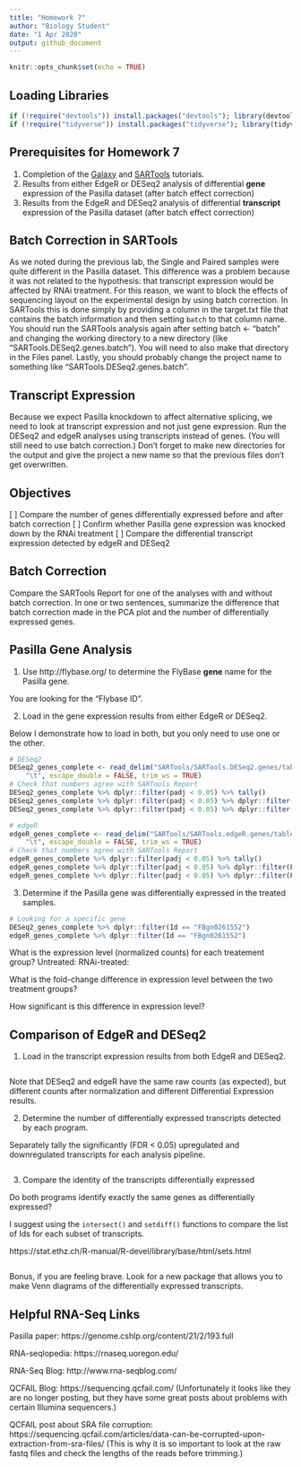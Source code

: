 ```yaml
---
title: "Homework 7"
author: "Biology Student"
date: "1 Apr 2020"
output: github_document
---
```


```r
knitr::opts_chunk$set(echo = TRUE)
```

## Loading Libraries

```r
if (!require("devtools")) install.packages("devtools"); library(devtools)
if (!require("tidyverse")) install.packages("tidyverse"); library(tidyverse) # Load tidyverse last
```

## Prerequisites for Homework 7

1. Completion of the [Galaxy](1-Galaxy.md) and [SARTools](2-SARTools.md) tutorials.
2. Results from either EdgeR or DESeq2 analysis of differential **gene** expression of the Pasilla dataset (after batch effect correction)
3. Results from the EdgeR and DESeq2 analysis of differential **transcript** expression of the Pasilla dataset (after batch effect correction)

## Batch Correction in SARTools

As we noted during the previous lab, the Single and Paired samples were quite different in the Pasilla dataset.
This difference was a problem because it was not related to the hypothesis: that transcript expression would be affected by RNAi treatment.
For this reason, we want to block the effects of sequencing layout on the experimental design by using batch correction.
In SARTools this is done simply by providing a column in the target.txt file that contains the batch information and then setting `batch` to that column name.
You should run the SARTools analysis again after setting
batch <- "batch"
and changing the working directory to a new directory (like "SARTools.DESeq2.genes.batch"). 
You will need to also make that directory in the Files panel.
Lastly, you should probably change the project name to something like "SARTools.DESeq2.genes.batch".

## Transcript Expression

Because we expect Pasilla knockdown to affect alternative splicing, we need to look at transcript expression and not just gene expression.
Run the DESeq2 and edgeR analyses using transcripts instead of genes. (You will still need to use batch correction.)
Don't forget to make new directories for the output and give the project a new name so that the previous files don't get overwritten.

## Objectives

[ ] Compare the number of genes differentially expressed before and after batch correction
[ ] Confirm whether Pasilla gene expression was knocked down by the RNAi treatment
[ ] Compare the differential transcript expression detected by edgeR and DESeq2

## Batch Correction

Compare the SARTools Report for one of the analyses with and without batch correction.
In one or two sentences, summarize the difference that batch correction made in the PCA plot and the number of differentially expressed genes.

## Pasilla Gene Analysis

1. Use http://flybase.org/ to determine the FlyBase **gene** name for the Pasilla gene.

You are looking for the "Flybase ID".

2. Load in the gene expression results from either EdgeR or DESeq2.

Below I demonstrate how to load in both, but you only need to use one or the other.

```r
# DESeq2
DESeq2_genes_complete <- read_delim("SARTools/SARTools.DESeq2.genes/tables/RNAivsUntreated.complete.txt", 
    "\t", escape_double = FALSE, trim_ws = TRUE)
# Check that numbers agree with SARTools Report
DESeq2_genes_complete %>% dplyr::filter(padj < 0.05) %>% tally()
DESeq2_genes_complete %>% dplyr::filter(padj < 0.05) %>% dplyr::filter(FoldChange > 1) %>% tally()
DESeq2_genes_complete %>% dplyr::filter(padj < 0.05) %>% dplyr::filter(FoldChange < 1) %>% tally()

# edgeR
edgeR_genes_complete <- read_delim("SARTools/SARTools.edgeR.genes/tables/RNAivsUntreated.complete.txt", 
    "\t", escape_double = FALSE, trim_ws = TRUE)
# Check that numbers agree with SARTools Report
edgeR_genes_complete %>% dplyr::filter(padj < 0.05) %>% tally()
edgeR_genes_complete %>% dplyr::filter(padj < 0.05) %>% dplyr::filter(FC > 1) %>% tally()
edgeR_genes_complete %>% dplyr::filter(padj < 0.05) %>% dplyr::filter(FC < 1) %>% tally()
```

3. Determine if the Pasilla gene was differentially expressed in the treated samples.

```r
# Looking for a specific gene
DESeq2_genes_complete %>% dplyr::filter(Id == "FBgn0261552")
edgeR_genes_complete %>% dplyr::filter(Id == "FBgn0261552")
```

What is the expression level (normalized counts) for each treatement group?
Untreated:
RNAi-treated:

What is the fold-change difference in expression level between the two treatment groups?


How significant is this difference in expression level?


## Comparison of EdgeR and DESeq2

1. Load in the transcript expression results from both EdgeR and DESeq2.

```r

```

Note that DESeq2 and edgeR have the same raw counts (as expected), but different counts after normalization and different Differential Expression results.

2. Determine the number of differentially expressed transcripts detected by each program.

Separately tally the significantly (FDR < 0.05) upregulated and downregulated transcripts for each analysis pipeline.

```r

```

3. Compare the identity of the transcripts differentially expressed

Do both programs identify exactly the same genes as differentially expressed?

I suggest using the `intersect()` and `setdiff()` functions to compare the list of Ids for each subset of transcripts.

https://stat.ethz.ch/R-manual/R-devel/library/base/html/sets.html

```r

```


Bonus, if you are feeling brave. Look for a new package that allows you to make Venn diagrams of the differentially expressed transcripts. 

## Helpful RNA-Seq Links

Pasilla paper: https://genome.cshlp.org/content/21/2/193.full

RNA-seqlopedia: https://rnaseq.uoregon.edu/

RNA-Seq Blog: http://www.rna-seqblog.com/

QCFAIL Blog: https://sequencing.qcfail.com/
(Unfortunately it looks like they are no longer posting, but they have some great posts about problems with certain Illumina sequencers.)

QCFAIL post about SRA file corruption: https://sequencing.qcfail.com/articles/data-can-be-corrupted-upon-extraction-from-sra-files/ 
(This is why it is so important to look at the raw fastq files and check the lengths of the reads before trimming.)
